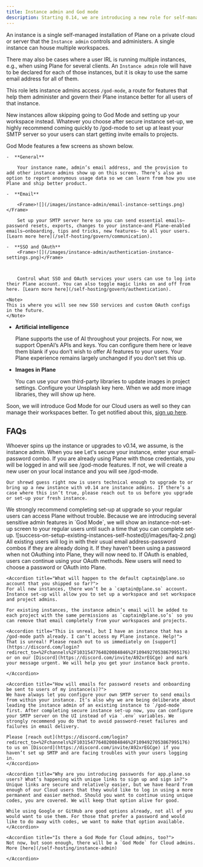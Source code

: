 ```yaml
---
title: Instance admin and God mode
description: Starting 0.14, we are introducing a new role for self-managed instances called `Instance admin`.
---
```


<Note>

An instance is a single self-managed installation of Plane on a private cloud or server that the `Instance admin` controls and administers. A single instance can house multiple workspaces.

There may also be cases where a user IRL is running multiple instances, e.g., when using Plane for several clients. An `Instance admin` role will have to be declared for each of those instances, but it is okay to use the same email address for all of them.

</Note>

This role lets instance admins access `/god-mode`, a route for features that help them administer and govern their Plane instance better for all users of that instance.

<Tip>
New instances allow skipping going to God Mode and setting up your workspace instead. Whatever you choose after secure instance set-up, we highly recommend coming quickly to /god-mode to set up at least your SMTP server so your users can start getting invite emails to projects.
</Tip>

God Mode features a few screens as shown below.

    -  **General**

        Your instance name, admin’s email address, and the provision to add other instance admins show up on this screen. There’s also an option to report anonymous usage data so we can learn from how you use Plane and ship better product.

    -  **Email**

        <Frame>![](/images/instance-admin/email-instance-settings.png)</Frame>

        Set up your SMTP server here so you can send essential emails—password resets, exports, changes to your instance—and Plane-enabled emails—onboarding, tips and tricks, new features— to all your users. [Learn more here](/self-hosting/govern/communication).

    -  **SSO and OAuth**
        <Frame>![](/images/instance-admin/authentication-instance-settings.png)</Frame>

        

        Control what SSO and OAuth services your users can use to log into their Plane account. You can also toggle magic links on and off from here. [Learn more here](/self-hosting/govern/authentication).

    <Note>
    This is where you will see new SSO services and custom OAuth configs in the future.
    </Note>

-   **Artificial intelligence**

    Plane supports the use of AI throughout your projects. For now, we support OpenAI’s APIs and keys. You can configure them here or leave them blank if you don’t wish to offer AI features to your users. Your Plane experience remains largely unchanged if you don’t set this up.

-   **Images in Plane**

    You can use your own third-party libraries to update images in project settings. Configure your Unsplash key here. When we add more image libraries, they will show up here.

Soon, we will introduce God Mode for our Cloud users as well so they can manage their workspaces better. To get notified about this, [sign up here](https://ece39166.sibforms.com/serve/MUIFANgaMWIARsq1n0lMNrch19pdY2HJm9FkSXAeq1DrCoXJBmO9Yq6SPgtzu7rL0lQBmCvvz2A2arVl5WaDxYu6YhNW4PKNAis0DMXmpRnwm5633BvXqIYILqZuyqYiGS7_QjJ0Ozh4R2uctd8RwiiTLSHWpnV2njQt6DPV5cVr8FH3K-TouNAlBScOJxbCpjj8fYo2ULsEJeAL).


## FAQs
<AccordionGroup>
  <Accordion title="How do you know who an Instance admin is?">
    Whoever spins up the instance or upgrades to v0.14, we assume, is the instance admin. When you see Let's secure your instance, enter your email-password combo. If you are already using Plane with those credentials, you will be logged in and will see /god-mode features. If not, we will create a new user on your local instance and you will see /god-mode.

    Our shrewd guess right now is users technical enough to upgrade to or bring up a new instance with v0.14 are instance admins. If there’s a case where this isn’t true, please reach out to us before you upgrade or set-up your fresh instance.
  </Accordion>

  <Accordion title="What if I don’t complete secure instance set-up at the time of the upgrade?">
    We strongly recommend completing set-up at upgrade so your regular users can access Plane without trouble. Because we are introducing several sensitive admin features in `God Mode`, we will show an instance-not-set-up screen to your regular users until such a time that you can complete set-up.
    <Frame>![success-on-setup-existing-instances-self-hosted](/images/faq-2.png)</Frame>
  </Accordion>

  <Accordion title="What has changed with how existing regular users of my instance log in?">
    All existing users will log in with their usual email address-password combos if they are already doing it. If they haven’t been using a password when not OAuthing into Plane, they will now need to. If OAuth is enabled, users can continue using your OAuth methods. New users will need to choose a password or OAuth into Plane.
  </Accordion>

    <Accordion title="What will happen to the default captain@plane.so account that you shipped so far?">
    For all new instances, there won’t be a `captain@plane.so` account. Instance set-up will allow you to set up a workspace and set workspace and project admins.

    For existing instances, the instance admin’s email will be added to each project with the same permissions as `captain@plane.so’s` so you can remove that email completely from your workspaces and projects.
  </Accordion>

    <Accordion title="This is unreal, but I have an instance that has a /god-mode path already. I can’t access my Plane instance. Help!">
    That is unreal! Please reach out to us immediately on [support](https://discord.com/login?redirect_to=%2Fchannels%2F1031547764020084846%2F1094927053867995176) or on our [Discord](https://discord.com/invite/A92xrEGCge) and mark your message urgent. We will help you get your instance back pronto.

    </Accordion>

    <Accordion title="How will emails for password resets and onboarding be sent to users of my instance(s)?">
    We have always let you configure your own SMTP server to send emails from within your instance. It’s also why we are being deliberate about leading the instance admin of an existing instance to `/god-mode` first. After completing secure instance set-up now, you can configure your SMTP server on the UI instead of via `.env` variables. We strongly recommend you do that to avoid password-reset failures and failures in email delivery.

    Please [reach out](https://discord.com/login?redirect_to=%2Fchannels%2F1031547764020084846%2F1094927053867995176) to us on [Discord](https://discord.com/invite/A92xrEGCge) if you haven’t set up SMTP and are facing troubles with your users logging in.
    </Accordion>

    <Accordion title="Why are you introducing passwords for app.plane.so users? What’s happening with unique links to sign up and sign in?">
    Unique links are secure and relatively easier, but we have heard from enough of our Cloud users that they would like to log in using a more permanent and easier method. Should you want to continue using unique codes, you are covered. We will keep that option alive for good.

    While using Google or GitHub are good options already, not all of you would want to use them. For those that prefer a password and would like to do away with codes, we want to make that option available.
    </Accordion>

    <Accordion title="Is there a God Mode for Cloud admins, too?">
    Not now, but soon enough, there will be a `God Mode` for Cloud admins. More [here](/self-hosting/instance-admin)

    </Accordion>

</AccordionGroup>



